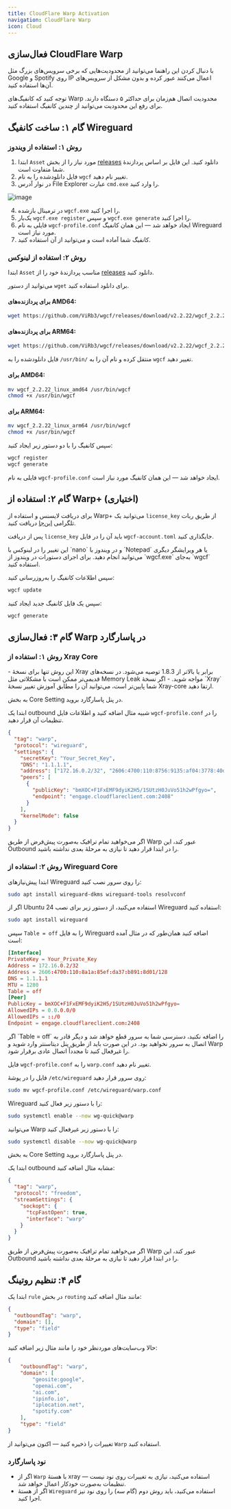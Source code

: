 ```yaml
---
title: CloudFlare Warp Activation
navigation: CloudFlare Warp
icon: Cloud
---
```


## فعال‌سازی CloudFlare Warp

با دنبال کردن این راهنما می‌توانید از محدودیت‌هایی که برخی سرویس‌های بزرگ مثل Google و Spotify روی IP اعمال می‌کنند عبور کرده و بدون مشکل از سرویس‌های آن‌ها استفاده کنید.

<Callout type="warn">
توجه کنید که کانفیگ‌های Warp محدودیت اتصال هم‌زمان برای حداکثر ۵ دستگاه دارند. برای رفع این محدودیت می‌توانید از چندین کانفیگ استفاده کنید.
</Callout>

## گام ۱: ساخت کانفیگ Wireguard

### روش ۱: استفاده از ویندوز

1. ابتدا `Asset` مورد نیاز را از بخش [releases](https://github.com/ViRb3/wgcf/releases) دانلود کنید. این فایل بر اساس پردازندهٔ شما متفاوت است.
2. فایل دانلودشده را به نام `wgcf` تغییر نام دهید.
3. در نوار آدرس File Explorer عبارت `cmd.exe` را وارد کنید.

![image](https://github.com/Gozargah/gozargah.github.io/assets/50927468/fb9f3eae-8390-45a5-a7b3-c50db4aa82a1)

4. در ترمینال بازشده `wgcf.exe` را اجرا کنید.
5. یک‌بار `wgcf.exe register` و سپس `wgcf.exe generate` را اجرا کنید.
6. فایلی به نام `wgcf-profile.conf` ایجاد خواهد شد — این همان کانفیگ Wireguard مورد نیاز است.
7. کانفیگ شما آماده است و می‌توانید از آن استفاده کنید.

### روش ۲: استفاده از لینوکس

ابتدا `Asset` مناسب پردازندهٔ خود را از [releases](https://github.com/ViRb3/wgcf/releases) دانلود کنید.

می‌توانید از دستور `wget` برای دانلود استفاده کنید.

#### برای پردازنده‌های AMD64:

```bash
wget https://github.com/ViRb3/wgcf/releases/download/v2.2.22/wgcf_2.2.22_linux_amd64
```

#### برای پردازنده‌های ARM64:

```bash
wget https://github.com/ViRb3/wgcf/releases/download/v2.2.22/wgcf_2.2.22_linux_arm64
```

فایل دانلودشده را به `/usr/bin/` منتقل کرده و نام آن را به `wgcf` تغییر دهید.

#### برای AMD64:

```bash
mv wgcf_2.2.22_linux_amd64 /usr/bin/wgcf
chmod +x /usr/bin/wgcf
```

#### برای ARM64:

```bash
mv wgcf_2.2.22_linux_arm64 /usr/bin/wgcf
chmod +x /usr/bin/wgcf
```

سپس کانفیگ را با دو دستور زیر ایجاد کنید:

```bash
wgcf register
wgcf generate
```

فایلی به نام `wgcf-profile.conf` ایجاد خواهد شد — این همان کانفیگ مورد نیاز است.

## گام ۲: استفاده از Warp+ (اختیاری)

برای دریافت لایسنس و استفاده از Warp+ می‌توانید یک `license_key` از طریق ربات تلگرامی [این‌جا](https://t.me/generatewarpplusbot) دریافت کنید.

پس از دریافت `license_key` باید آن را در فایل `wgcf-account.toml` جایگذاری کنید.

<Callout type="info">
این تغییر را در لینوکس با `nano` و در ویندوز با `Notepad` یا هر ویرایشگر دیگری می‌توانید انجام دهید.
</Callout>

<Callout type="info" title="Windows">
برای اجرای دستورات در ویندوز از `wgcf.exe` به‌جای `wgcf` استفاده کنید.
</Callout>

سپس اطلاعات کانفیگ را به‌روزرسانی کنید:

```bash
wgcf update
```

سپس یک فایل کانفیگ جدید ایجاد کنید:

```bash
wgcf generate
```

## گام ۳: فعال‌سازی Warp در پاسارگارد

### روش ۱: استفاده از Xray Core

<Callout type="warn">
- این روش تنها برای نسخهٔ Xray برابر یا بالاتر از 1.8.3 توصیه می‌شود. در نسخه‌های قدیمی‌تر ممکن است با مشکلاتی مثل Memory Leak مواجه شوید.
- اگر نسخهٔ `Xray` شما پایین‌تر است، می‌توانید آن را مطابق آموزش تغییر نسخهٔ Xray-core ارتقا دهید.
</Callout>

به بخش Core Setting در پنل پاسارگارد بروید.

ابتدا یک outbound شبیه مثال اضافه کنید و اطلاعات فایل `wgcf-profile.conf` را در تنظیمات آن قرار دهید.

```json
{
  "tag": "warp",
  "protocol": "wireguard",
  "settings": {
    "secretKey": "Your_Secret_Key",
    "DNS": "1.1.1.1",
    "address": ["172.16.0.2/32", "2606:4700:110:8756:9135:af04:3778:40d9/128"],
    "peers": [
      {
        "publicKey": "bmXOC+F1FxEMF9dyiK2H5/1SUtzH0JuVo51h2wPfgyo=",
        "endpoint": "engage.cloudflareclient.com:2408"
      }
    ],
    "kernelMode": false
  }
}
```

<Callout type="info">
اگر می‌خواهید تمام ترافیک به‌صورت پیش‌فرض از طریق Warp عبور کند، این Outbound را در ابتدا قرار دهید تا نیازی به مرحلهٔ بعدی نداشته باشید.
</Callout>

### روش ۲: استفاده از Wireguard Core

ابتدا پیش‌نیازهای Wireguard را روی سرور نصب کنید:

```bash
sudo apt install wireguard-dkms wireguard-tools resolvconf
```

اگر از Ubuntu 24 استفاده می‌کنید، از دستور زیر برای نصب Wireguard استفاده کنید:

```bash
sudo apt install wireguard
```

سپس `Table = off` را به فایل Wireguard اضافه کنید همان‌طور که در مثال آمده است:

```conf
[Interface]
PrivateKey = Your_Private_Key
Address = 172.16.0.2/32
Address = 2606:4700:110:8a1a:85ef:da37:b891:8d01/128
DNS = 1.1.1.1
MTU = 1280
Table = off
[Peer]
PublicKey = bmXOC+F1FxEMF9dyiK2H5/1SUtzH0JuVo51h2wPfgyo=
AllowedIPs = 0.0.0.0/0
AllowedIPs = ::/0
Endpoint = engage.cloudflareclient.com:2408
```

<Callout type="warn">
اگر `Table = off` را اضافه نکنید، دسترسی شما به سرور قطع خواهد شد و دیگر قادر به اتصال به سرور نخواهید بود. در این صورت باید از طریق پنل دیتاسنتر وارد شوید و Warp را غیرفعال کنید تا مجدداً اتصال عادی برقرار شود.
</Callout>

فایل `wgcf-profile.conf` را به `warp.conf` تغییر نام دهید.

فایل را در پوشهٔ `/etc/wireguard` روی سرور قرار دهید:

```bash
sudo mv wgcf-profile.conf /etc/wireguard/warp.conf
```

Wireguard را با دستور زیر فعال کنید:

```bash
sudo systemctl enable --now wg-quick@warp
```

می‌توانید Warp را با دستور زیر غیرفعال کنید:

```bash
sudo systemctl disable --now wg-quick@warp
```

به بخش Core Setting در پنل پاسارگارد بروید.

ابتدا یک outbound مشابه مثال اضافه کنید:

```json
{
  "tag": "warp",
  "protocol": "freedom",
  "streamSettings": {
    "sockopt": {
      "tcpFastOpen": true,
      "interface": "warp"
    }
  }
}
```

<Callout type="info">
اگر می‌خواهید تمام ترافیک به‌صورت پیش‌فرض از طریق Warp عبور کند، این Outbound را در ابتدا قرار دهید تا نیازی به مرحلهٔ بعدی نداشته باشید.
</Callout>

## گام ۴: تنظیم روتینگ

ابتدا یک `rule` در بخش `routing` مانند مثال اضافه کنید:

```json
{
  "outboundTag": "warp",
  "domain": [],
  "type": "field"
}
```

حالا وب‌سایت‌های موردنظر خود را مانند مثال زیر اضافه کنید:

```json
{
    "outboundTag": "warp",
    "domain": [
        "geosite:google",
        "openai.com",
        "ai.com",
        "ipinfo.io",
        "iplocation.net",
        "spotify.com"
    ],
    "type": "field"
}
```

تغییرات را ذخیره کنید — اکنون می‌توانید از `Warp` استفاده کنید.

### نود پاسارگارد

- اگر از `Warp` با هستهٔ xray استفاده می‌کنید، نیازی به تغییرات روی نود نیست — تنظیمات به‌صورت خودکار اعمال خواهد شد.
- اگر از هستهٔ `Wireguard` استفاده می‌کنید، باید روش دوم (گام سه) را روی نود نیز اجرا کنید.
